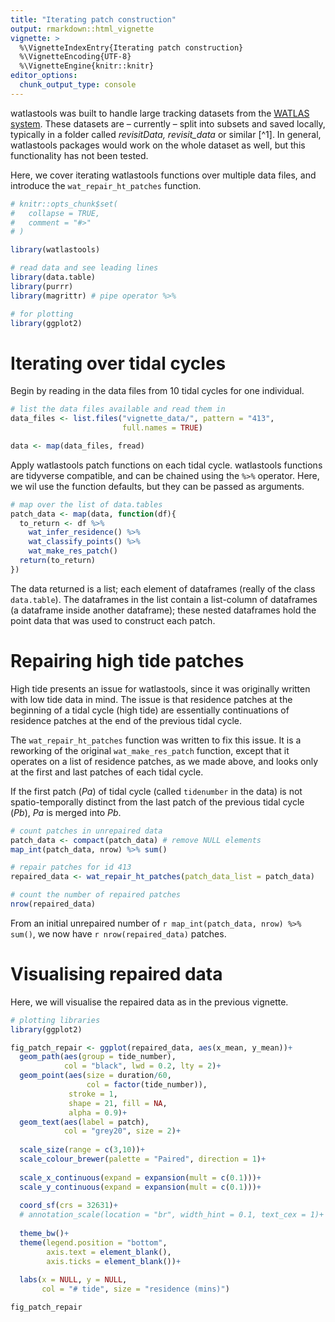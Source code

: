 ```yaml
---
title: "Iterating patch construction"
output: rmarkdown::html_vignette
vignette: >
  %\VignetteIndexEntry{Iterating patch construction}
  %\VignetteEncoding{UTF-8}
  %\VignetteEngine{knitr::knitr}
editor_options: 
  chunk_output_type: console
---
```


watlastools was built to handle large tracking datasets from the [WATLAS system](https://www.nioz.nl/en/about/cos/coastal-movement-ecology/shorebird-tracking/watlas-tracking-regional-movements). 
These datasets are -- currently -- split into subsets and saved locally, typically in a folder called _revisitData, revisit_data_ or similar [^1]. In general, watlastools packages would work on the whole dataset as well, but this functionality has not been tested.

Here, we cover iterating watlastools functions over multiple data files, and introduce the `wat_repair_ht_patches` function.

```r
# knitr::opts_chunk$set(
#   collapse = TRUE,
#   comment = "#>"
# )
```

```r
library(watlastools)

# read data and see leading lines
library(data.table)
library(purrr)
library(magrittr) # pipe operator %>%

# for plotting
library(ggplot2)
```

# Iterating over tidal cycles

Begin by reading in the data files from 10 tidal cycles for one individual.

```r
# list the data files available and read them in
data_files <- list.files("vignette_data/", pattern = "413", 
                         full.names = TRUE)

data <- map(data_files, fread)
```

Apply watlastools patch functions on each tidal cycle. watlastools functions are tidyverse compatible, and can be chained using the `%>%` operator. Here, we wil use the function defaults, but they can be passed as arguments.

```r
# map over the list of data.tables
patch_data <- map(data, function(df){
  to_return <- df %>% 
    wat_infer_residence() %>% 
    wat_classify_points() %>% 
    wat_make_res_patch()
  return(to_return)
})
```

The data returned is a list; each element of dataframes (really of the class `data.table`). 
The dataframes in the list contain a list-column of dataframes (a dataframe inside another dataframe); these nested dataframes hold the point data that was used to construct each patch.

# Repairing high tide patches

High tide presents an issue for watlastools, since it was originally written with low tide data in mind. The issue is that residence patches at the beginning of a tidal cycle (high tide) are essentially continuations of residence patches at the end of the previous tidal cycle.

The `wat_repair_ht_patches` function was written to fix this issue. It is a reworking of the original `wat_make_res_patch` function, except that it operates on a list of residence patches, as we made above, and looks only at the first and last patches of each tidal cycle.

If the first patch (_Pa_) of tidal cycle (called `tidenumber` in the data) is not spatio-temporally distinct from the last patch of the previous tidal cycle (_Pb_), _Pa_ is merged into _Pb_.

```r
# count patches in unrepaired data
patch_data <- compact(patch_data) # remove NULL elements
map_int(patch_data, nrow) %>% sum()

# repair patches for id 413
repaired_data <- wat_repair_ht_patches(patch_data_list = patch_data)

# count the number of repaired patches
nrow(repaired_data)
```

From an initial unrepaired number of `r map_int(patch_data, nrow) %>% sum()`, we now have `r nrow(repaired_data)` patches.

# Visualising repaired data

Here, we will visualise the repaired data as in the previous vignette.

```r
# plotting libraries
library(ggplot2)

fig_patch_repair <- ggplot(repaired_data, aes(x_mean, y_mean))+
  geom_path(aes(group = tide_number),
            col = "black", lwd = 0.2, lty = 2)+
  geom_point(aes(size = duration/60,
                 col = factor(tide_number)),
             stroke = 1,
             shape = 21, fill = NA,
             alpha = 0.9)+
  geom_text(aes(label = patch), 
            col = "grey20", size = 2)+
  
  scale_size(range = c(3,10))+
  scale_colour_brewer(palette = "Paired", direction = 1)+
  
  scale_x_continuous(expand = expansion(mult = c(0.1)))+
  scale_y_continuous(expand = expansion(mult = c(0.1)))+
    
  coord_sf(crs = 32631)+
  # annotation_scale(location = "br", width_hint = 0.1, text_cex = 1)+
  
  theme_bw()+
  theme(legend.position = "bottom",
        axis.text = element_blank(),
        axis.ticks = element_blank())+
  
  labs(x = NULL, y = NULL, 
       col = "# tide", size = "residence (mins)")
```

```r
fig_patch_repair
```

